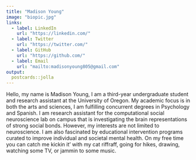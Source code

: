 ```yaml
---
title: "Madison Young"
image: "biopic.jpg"
links:
  - label: LinkedIn
    url: "https://linkedin.com/"
  - label: Twitter
    url: "https://twitter.com/"
  - label: GitHub
    url: "https://github.com/"
  - label: Email
    url: "mailto:madisonyoung805@gmail.com"
output:
  postcards::jolla
---
```

 
Hello, my name is Madison Young, I am a third-year undergraduate student and research assistant at the University of Oregon. My academic focus is in both the arts and sciences, I am fulfilling concurrent degrees in Psychology and Spanish. I am research assistant for the computational social neuroscience lab on campus that is investigating the brain representations of strong social bonds. However, my interests are not limited to neuroscience. I am also fascinated by educational intervention programs curated to improve individual and societal mental health. On my free time you can catch me kickin it' with my cat riffraff, going for hikes, drawing, watching some TV, or jammin to some music.

